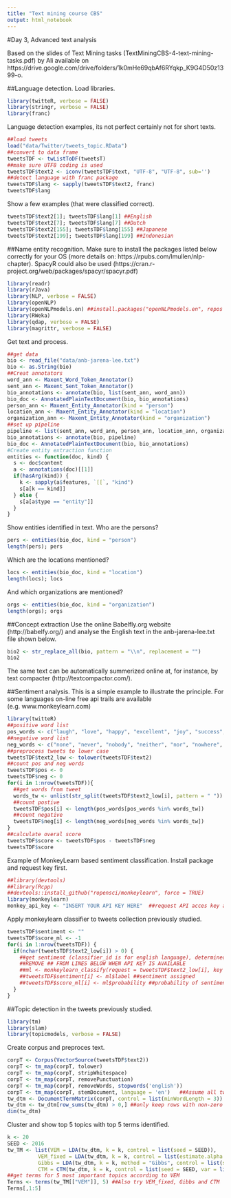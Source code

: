 ```yaml
---
title: "Text mining course CBS"
output: html_notebook
---
```


#Day 3, Advanced text analysis

Based on the slides of Text Mining tasks (TextMiningCBS-4-text-mining-tasks.pdf) by Ali available on https://drive.google.com/drive/folders/1k0mHe69qbAf6RYqkp_K9G4D50z1399-o.

##Language detection.
Load libraries.
```r
library(twitteR, verbose = FALSE)
library(stringr, verbose = FALSE)
library(franc)
```

Language detection examples, its not perfect certainly not for short texts.
```r
##load tweets
load("data/Twitter/tweets_topic.RData")
##convert to data frame
tweetsTDF <- twListToDF(tweetsT)
##make sure UTF8 coding is used
tweetsTDF$text2 <- iconv(tweetsTDF$text, "UTF-8", "UTF-8", sub='')
##detect language with franc package
tweetsTDF$lang <- sapply(tweetsTDF$text2, franc)
tweetsTDF$lang
```
Show a few examples (that were classified correct).
```r
tweetsTDF$text2[1]; tweetsTDF$lang[1] ##English
tweetsTDF$text2[7]; tweetsTDF$lang[7] ##Dutch
tweetsTDF$text2[155]; tweetsTDF$lang[155] ##Japanese
tweetsTDF$text2[199]; tweetsTDF$lang[199] ##Indonesian
```

##Name entity recognition. 
Make sure to install the packages listed below correctly for your OS (more details on: https://rpubs.com/lmullen/nlp-chapter). SpacyR could also be used (https://cran.r-project.org/web/packages/spacyr/spacyr.pdf)
```r
library(readr)
library(rJava)
library(NLP, verbose = FALSE)
library(openNLP)
library(openNLPmodels.en) ##install.packages("openNLPmodels.en", repos = "http://datacube.wu.ac.at/", type = "source")
library(RWeka)
library(qdap, verbose = FALSE)
library(magrittr, verbose = FALSE)
```

Get text and process.
```r
##get data
bio <- read_file("data/anb-jarena-lee.txt")
bio <- as.String(bio)
##Creat annotators
word_ann <- Maxent_Word_Token_Annotator()
sent_ann <- Maxent_Sent_Token_Annotator()
bio_annotations <- annotate(bio, list(sent_ann, word_ann))
bio_doc <- AnnotatedPlainTextDocument(bio, bio_annotations)
person_ann <- Maxent_Entity_Annotator(kind = "person")
location_ann <- Maxent_Entity_Annotator(kind = "location")
organization_ann <- Maxent_Entity_Annotator(kind = "organization")
##set up pipeline
pipeline <- list(sent_ann, word_ann, person_ann, location_ann, organization_ann)
bio_annotations <- annotate(bio, pipeline)
bio_doc <- AnnotatedPlainTextDocument(bio, bio_annotations)
#Create entity extraction function
entities <- function(doc, kind) {
  s <- doc$content
  a <- annotations(doc)[[1]]
  if(hasArg(kind)) {
    k <- sapply(a$features, `[[`, "kind")
    s[a[k == kind]]
  } else {
    s[a[a$type == "entity"]]
  }
}
```
Show entities identified in text. Who are the persons?
```r
pers <- entities(bio_doc, kind = "person")
length(pers); pers
```
Which are the locations mentioned?
```r
locs <- entities(bio_doc, kind = "location")
length(locs); locs
```
And which organizations are mentioned?
```r
orgs <- entities(bio_doc, kind = "organization")
length(orgs); orgs
```

##Concept extraction
Use the online Babelfly.org website (http://babelfy.org/) and analyse the English text in the anb-jarena-lee.txt file shown below.
```r
bio2 <- str_replace_all(bio, pattern = "\\n", replacement = "")
bio2
```
The same text can be automatically summerized online at, for instance, by text compacter (http://textcompactor.com/).

##Sentiment analysis.
This is a simple example to illustrate the principle. For some languages on-line free api trails are available (e.g. www.monkeylearn.com)
```r
library(twitteR)
##positive word list
pos_words <- c("laugh", "love", "happy", "excellent", "joy", "success", "win", "rainbow", "smile", "pleasure")
##negative word list
neg_words <- c("none", "never", "nobody", "neither", "nor", "nowhere", "seldom", "nothing", "few", "hardly")
##preprocess tweets to lower case
tweetsTDF$text2_low <- tolower(tweetsTDF$text2)
##count pos and neg words
tweetsTDF$pos <- 0
tweetsTDF$neg <- 0
for(i in 1:nrow(tweetsTDF)){
  ##get words from tweet
  words_tw <- unlist(str_split(tweetsTDF$text2_low[i], pattern = " "))
  ##count postive
  tweetsTDF$pos[i] <- length(pos_words[pos_words %in% words_tw])
  ##count negative
  tweetsTDF$neg[i] <- length(neg_words[neg_words %in% words_tw])
}
##calculate overal score
tweetsTDF$score <- tweetsTDF$pos - tweetsTDF$neg
tweetsTDF$score
```

Example of MonkeyLearn based sentiment classification. Install package and request key first.
```r
##library(devtools)
##library(Rcpp)
##devtools::install_github("ropensci/monkeylearn", force = TRUE)
library(monkeylearn)
monkey_api_key <- "INSERT YOUR API KEY HERE"  ##request API acces key at http://www.monkeylearn.com/
```
Apply monkeylearn classifier to tweets collection previously studied.
```r
tweetsTDF$sentiment <- ""
tweetsTDF$score_ml <- -1
for(i in 1:nrow(tweetsTDF)) {
  if(nchar(tweetsTDF$text2_low[i]) > 0) {
    ##get sentiment (classifier_id is for english language), determined one after the other 
    ##REMOVE ## FROM LINES BELOW WHEN API KEY IS AVAILABLE
    ##ml <- monkeylearn_classify(request = tweetsTDF$text2_low[i], key = monkey_api_key, classifier_id = "cl_qkjxv9Ly", verbose = TRUE)
    ##tweetsTDF$sentiment[i] <- ml$label ##sentiment assigned
    ##tweetsTDF$score_ml[i] <- ml$probability ##probability of sentiment determined
  }
}
```


##Topic detection in the tweets previously studied.
```r
library(tm)
library(slam)
library(topicmodels, verbose = FALSE)
```
Create corpus and preproces text.
```r
corpT <- Corpus(VectorSource(tweetsTDF$text2))
corpT <- tm_map(corpT, tolower)
corpT <- tm_map(corpT, stripWhitespace)
corpT <- tm_map(corpT, removePunctuation)
corpT <- tm_map(corpT, removeWords, stopwords('english'))
corpT <- tm_map(corpT, stemDocument, language = 'en')   ##Assume all tweets are in English
tw_dtm <- DocumentTermMatrix(corpT, control = list(minWordLength = 3)) 
tw_dtm <- tw_dtm[row_sums(tw_dtm) > 0,] ##only keep rows with non-zero entries
dim(tw_dtm)
```
Cluster and show top 5 topics with top 5 terms identified.
```r
k <- 20
SEED <- 2016
tw_TM <- list(VEM = LDA(tw_dtm, k = k, control = list(seed = SEED)),
          VEM_fixed = LDA(tw_dtm, k = k, control = list(estimate.alpha = FALSE, seed = SEED)),
          Gibbs = LDA(tw_dtm, k = k, method = "Gibbs", control = list(seed = SEED, burnin = 1000, thin = 100, iter = 1000)),
          CTM = CTM(tw_dtm, k = k, control = list(seed = SEED, var = list(tol = 10^-4), em = list(tol = 10^-3))))
##get terms for 5 most important topics according to VEM
Terms <- terms(tw_TM[["VEM"]], 5) ##Also try VEM_fixed, Gibbs and CTM
Terms[,1:5]
```
